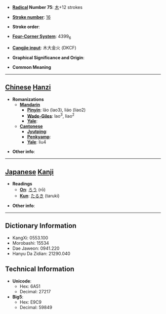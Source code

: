 * '''[[Wiktionary:Chinese radical index| Radical]] Number 75''': [[Wiktionary:Chinese radical index 木|木]]+12 strokes

* '''[[Wiktionary:Chinese total strokes index|Stroke number]]''': [[Wiktionary:Chinese total strokes index 16|16]]

* '''Stroke order''': 

* '''[[Wiktionary:Chinese four corner index|Four-Corner System]]''': 4399<sub>6</sub>

* '''[[Wiktionary:Chinese Cangjie index|Cangjie input]]''': 木大金火 (DKCF)

* '''Graphical Significance and Origin''': 

* '''Common Meaning'''

----

== [[Chinese]] [[Hanzi]] ==

* '''Romanizations'''
** '''[[Mandarin]]'''
*** '''[[Pinyin]]''': lǎo (lao3), liáo (liao2)
*** '''[[Wade-Giles]]''': lao<sup>3</sup>, liao<sup>2</sup>
*** '''[[Yale]]''': 
** '''[[Cantonese]]'''
*** '''[[Jyutping]]''':
*** '''[[Penkyamp]]''': 
*** '''[[Yale]]''': liu4

* '''Other info''': 

----

== [[Japanese]] [[Kanji]] ==

* '''Readings'''
** '''[[On]]''': [[ろう]] (rō)
** '''[[Kun]]''': [[たるき]] (taruki)

* '''Other info''':  

----

== Dictionary Information ==

* KangXi: 0553.100
* Morobashi: 15534
* Dae Jaweon: 0941.220
* Hanyu Da Zidian: 21290.040

== Technical Information ==

* '''Unicode''':
** Hex: 6A51
** Decimal: 27217
* '''Big5''':
** Hex: E9C9
** Decimal: 59849